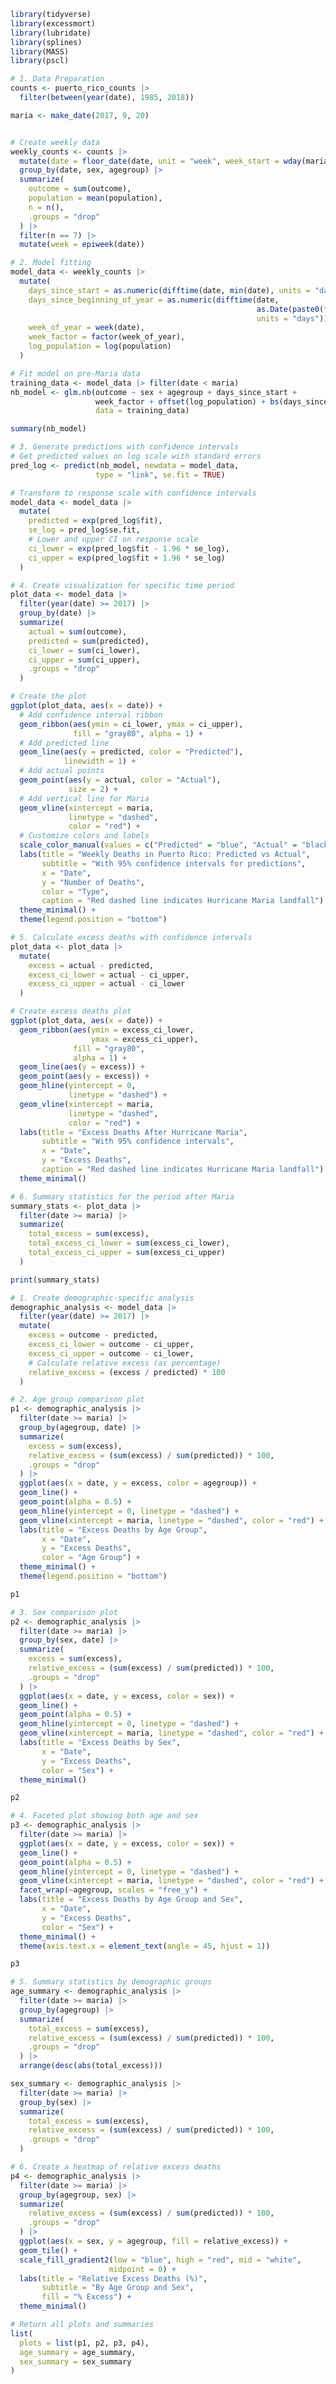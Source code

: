 




```r
library(tidyverse)
library(excessmort)
library(lubridate)
library(splines)
library(MASS)
library(pscl)

```

```r

# 1. Data Preparation
counts <- puerto_rico_counts |>
  filter(between(year(date), 1985, 2018))

maria <- make_date(2017, 9, 20)


# Create weekly data
weekly_counts <- counts |>
  mutate(date = floor_date(date, unit = "week", week_start = wday(maria))) |>
  group_by(date, sex, agegroup) |>
  summarize(
    outcome = sum(outcome), 
    population = mean(population), 
    n = n(),
    .groups = "drop"
  ) |>
  filter(n == 7) |>
  mutate(week = epiweek(date))

```


```r
# 2. Model fitting
model_data <- weekly_counts |>
  mutate(
    days_since_start = as.numeric(difftime(date, min(date), units = "days")),
    days_since_beginning_of_year = as.numeric(difftime(date, 
                                                       as.Date(paste0(format(date, "%Y"), "-01-01")), 
                                                       units = "days")),
    week_of_year = week(date),
    week_factor = factor(week_of_year),
    log_population = log(population)
  )

# Fit model on pre-Maria data
training_data <- model_data |> filter(date < maria)
nb_model <- glm.nb(outcome ~ sex + agegroup + days_since_start + 
                   week_factor + offset(log_population) + bs(days_since_beginning_of_year, df = 4),
                   data = training_data)
```


```r
summary(nb_model)

```




```r
# 3. Generate predictions with confidence intervals
# Get predicted values on log scale with standard errors
pred_log <- predict(nb_model, newdata = model_data, 
                   type = "link", se.fit = TRUE)

# Transform to response scale with confidence intervals
model_data <- model_data |>
  mutate(
    predicted = exp(pred_log$fit),
    se_log = pred_log$se.fit,
    # Lower and upper CI on response scale
    ci_lower = exp(pred_log$fit - 1.96 * se_log),
    ci_upper = exp(pred_log$fit + 1.96 * se_log)
  )
```

```r
# 4. Create visualization for specific time period
plot_data <- model_data |>
  filter(year(date) >= 2017) |>
  group_by(date) |>
  summarize(
    actual = sum(outcome),
    predicted = sum(predicted),
    ci_lower = sum(ci_lower),
    ci_upper = sum(ci_upper),
    .groups = "drop"
  )

# Create the plot
ggplot(plot_data, aes(x = date)) +
  # Add confidence interval ribbon
  geom_ribbon(aes(ymin = ci_lower, ymax = ci_upper),
              fill = "gray80", alpha = 1) +
  # Add predicted line
  geom_line(aes(y = predicted, color = "Predicted"),
            linewidth = 1) +
  # Add actual points
  geom_point(aes(y = actual, color = "Actual"),
             size = 2) +
  # Add vertical line for Maria
  geom_vline(xintercept = maria, 
             linetype = "dashed", 
             color = "red") +
  # Customize colors and labels
  scale_color_manual(values = c("Predicted" = "blue", "Actual" = "black")) +
  labs(title = "Weekly Deaths in Puerto Rico: Predicted vs Actual",
       subtitle = "With 95% confidence intervals for predictions",
       x = "Date",
       y = "Number of Deaths",
       color = "Type",
       caption = "Red dashed line indicates Hurricane Maria landfall") +
  theme_minimal() +
  theme(legend.position = "bottom")
```

```r
# 5. Calculate excess deaths with confidence intervals
plot_data <- plot_data |>
  mutate(
    excess = actual - predicted,
    excess_ci_lower = actual - ci_upper,
    excess_ci_upper = actual - ci_lower
  )

# Create excess deaths plot
ggplot(plot_data, aes(x = date)) +
  geom_ribbon(aes(ymin = excess_ci_lower, 
                  ymax = excess_ci_upper),
              fill = "gray80", 
              alpha = 1) +
  geom_line(aes(y = excess)) +
  geom_point(aes(y = excess)) +
  geom_hline(yintercept = 0, 
             linetype = "dashed") +
  geom_vline(xintercept = maria, 
             linetype = "dashed", 
             color = "red") +
  labs(title = "Excess Deaths After Hurricane Maria",
       subtitle = "With 95% confidence intervals",
       x = "Date",
       y = "Excess Deaths",
       caption = "Red dashed line indicates Hurricane Maria landfall") +
  theme_minimal()
```

```r
# 6. Summary statistics for the period after Maria
summary_stats <- plot_data |>
  filter(date >= maria) |>
  summarize(
    total_excess = sum(excess),
    total_excess_ci_lower = sum(excess_ci_lower),
    total_excess_ci_upper = sum(excess_ci_upper)
  )

print(summary_stats)
```

```r
# 1. Create demographic-specific analysis
demographic_analysis <- model_data |>
  filter(year(date) >= 2017) |>
  mutate(
    excess = outcome - predicted,
    excess_ci_lower = outcome - ci_upper,
    excess_ci_upper = outcome - ci_lower,
    # Calculate relative excess (as percentage)
    relative_excess = (excess / predicted) * 100
  )
```

```r

# 2. Age group comparison plot
p1 <- demographic_analysis |>
  filter(date >= maria) |>
  group_by(agegroup, date) |>
  summarize(
    excess = sum(excess),
    relative_excess = (sum(excess) / sum(predicted)) * 100,
    .groups = "drop"
  ) |>
  ggplot(aes(x = date, y = excess, color = agegroup)) +
  geom_line() +
  geom_point(alpha = 0.5) +
  geom_hline(yintercept = 0, linetype = "dashed") +
  geom_vline(xintercept = maria, linetype = "dashed", color = "red") +
  labs(title = "Excess Deaths by Age Group",
       x = "Date",
       y = "Excess Deaths",
       color = "Age Group") +
  theme_minimal() +
  theme(legend.position = "bottom")

p1

```

```r
# 3. Sex comparison plot
p2 <- demographic_analysis |>
  filter(date >= maria) |>
  group_by(sex, date) |>
  summarize(
    excess = sum(excess),
    relative_excess = (sum(excess) / sum(predicted)) * 100,
    .groups = "drop"
  ) |>
  ggplot(aes(x = date, y = excess, color = sex)) +
  geom_line() +
  geom_point(alpha = 0.5) +
  geom_hline(yintercept = 0, linetype = "dashed") +
  geom_vline(xintercept = maria, linetype = "dashed", color = "red") +
  labs(title = "Excess Deaths by Sex",
       x = "Date",
       y = "Excess Deaths",
       color = "Sex") +
  theme_minimal()

p2
```

```r
# 4. Faceted plot showing both age and sex
p3 <- demographic_analysis |>
  filter(date >= maria) |>
  ggplot(aes(x = date, y = excess, color = sex)) +
  geom_line() +
  geom_point(alpha = 0.5) +
  geom_hline(yintercept = 0, linetype = "dashed") +
  geom_vline(xintercept = maria, linetype = "dashed", color = "red") +
  facet_wrap(~agegroup, scales = "free_y") +
  labs(title = "Excess Deaths by Age Group and Sex",
       x = "Date",
       y = "Excess Deaths",
       color = "Sex") +
  theme_minimal() +
  theme(axis.text.x = element_text(angle = 45, hjust = 1))

p3
```

```r
# 5. Summary statistics by demographic groups
age_summary <- demographic_analysis |>
  filter(date >= maria) |>
  group_by(agegroup) |>
  summarize(
    total_excess = sum(excess),
    relative_excess = (sum(excess) / sum(predicted)) * 100,
    .groups = "drop"
  ) |>
  arrange(desc(abs(total_excess)))

sex_summary <- demographic_analysis |>
  filter(date >= maria) |>
  group_by(sex) |>
  summarize(
    total_excess = sum(excess),
    relative_excess = (sum(excess) / sum(predicted)) * 100,
    .groups = "drop"
  )
```

```r
# 6. Create a heatmap of relative excess deaths
p4 <- demographic_analysis |>
  filter(date >= maria) |>
  group_by(agegroup, sex) |>
  summarize(
    relative_excess = (sum(excess) / sum(predicted)) * 100,
    .groups = "drop"
  ) |>
  ggplot(aes(x = sex, y = agegroup, fill = relative_excess)) +
  geom_tile() +
  scale_fill_gradient2(low = "blue", high = "red", mid = "white", 
                      midpoint = 0) +
  labs(title = "Relative Excess Deaths (%)",
       subtitle = "By Age Group and Sex",
       fill = "% Excess") +
  theme_minimal()

# Return all plots and summaries
list(
  plots = list(p1, p2, p3, p4),
  age_summary = age_summary,
  sex_summary = sex_summary
)

```